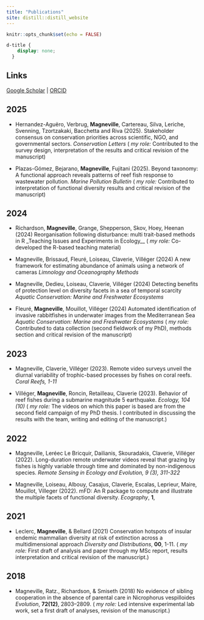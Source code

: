 ```yaml
---
title: "Publications"
site: distill::distill_website
---
```


```r
knitr::opts_chunk$set(echo = FALSE)
```

```css
d-title {
    display: none;
  }
```

## Links
[Google Scholar](https://scholar.google.com/citations?user=PnnVbAgAAAAJ&hl=fr&authuser=1&oi=ao) | [ORCID](https://orcid.org/0000-0003-0489-3822)


## 2025

- Hernandez-Aguëro, Verbrug, **Magneville**, Cartereau, Silva, Leriche, Svenning, Tzortzakaki, Bacchetta and Riva (2025). Stakeholder consensus on conservation priorities across scientific, NGO, and governmental sectors. 
_Conservation Letters_
( _my role:_ Contributed to the survey design, interpretation of the results and critical revision of the manuscript)


- Plazas-Gómez, Bejarano, **Magneville**, Fujitani (2025). Beyond taxonomy: A functional approach reveals patterns of reef fish response to wastewater pollution.
_Marine Pollution Bulletin_
( _my role:_ Contributed to interpretation of functional diversity results and critical revision of the manuscript)


## 2024

- Richardson, **Magneville**, Grange, Shepperson, Skov, Hoey, Heenan (2024)
Reorganisation following disturbance: multi trait-based methods in R
_Teaching Issues and Experiments in Ecology__
( _my role:_ Co-developed the R-based teaching material)

- Magneville, Brissaud, Fleuré, Loiseau, Claverie, Villéger (2024)
A new framework for estimating abundance of animals using a network of cameras
_Limnology and Oceanography Methods_


- Magneville, Dedieu, Loiseau, Claverie, Villéger (2024)
Detecting benefits of protection level on diversity facets in a sea of temporal scarcity
_Aquatic Conservation: Marine and Freshwater Ecosystems_


- Fleuré, **Magneville**, Mouillot, Villéger (2024)
Automated identification of invasive rabbitfishes in underwater images from the Mediterranean Sea
_Aquatic Conservation: Marine and Freshwater Ecosystems_
( _my role:_ Contributed to data collection (second fieldwork of my PhD), methods section and critical revision of the manuscript)

## 2023

- Magneville, Claverie, Villéger (2023).
Remote video surveys unveil the diurnal variability of trophic-based processes by fishes on coral reefs.
_Coral Reefs, 1-11_

- Villéger, **Magneville**, Roncin, Retailleau, Claverie (2023).
Behavior of reef fishes during a submarine magnitude 5 earthquake.
_Ecology, 104 (10)_
( _my role:_ The videos on which this paper is based are from the second field campaign of my PhD thesis. I contributed in discussing the results with the team,  writing and editing of the manuscript.)


## 2022

- Magneville, Leréec Le Bricquir, Dailianis, Skouradakis, Claverie, Villéger (2022).
Long-duration remote underwater videos reveal that grazing by fishes is highly variable through time and dominated by non-indigenous species.
_Remote Sensing in Ecology and Evolution, 9 (3), 311-322_

- Magneville, Loiseau, Albouy, Casajus, Claverie, Escalas, Leprieur, Maire, Mouillot, Villeger (2022). 
mFD: An R package to compute and illustrate the multiple facets of functional diversity. 
_Ecography_, **1**, 



## 2021

- Leclerc, **Magneville**, & Bellard (2021) 
Conservation hotspots of insular endemic mammalian diversity at risk of extinction across a multidimensional approach
_Diversity and Distributions_, **00**, 1-11.
( _my role:_ First draft of analysis and paper through my MSc report, results interpretation and critical revision of the manuscript.)


## 2018

- Magneville, Ratz., Richardson, & Smiseth (2018) 
No evidence of sibling cooperation in the absence of parental care in Nicrophorus vespilloides
_Evolution_, **72(12)**, 2803–2809.
( _my role:_ Led intensive experimental lab work, set a first draft of analyses, revision of the manuscript.)
